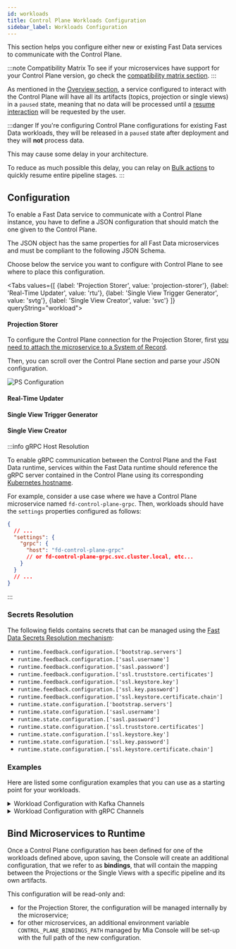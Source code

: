 ```yaml
---
id: workloads
title: Control Plane Workloads Configuration
sidebar_label: Workloads Configuration
---
```



This section helps you configure either new or existing Fast Data services to communicate with the Control Plane.

:::note Compatibility Matrix
To see if your microservices have support for your Control Plane version, go check the [compatibility matrix section](/fast_data/runtime_management/compatibility_matrix.md).
:::

As mentioned in the [Overview section](/fast_data/runtime_management/overview.mdx#workload), a service configured
to interact with the Control Plane will have all its artifacts (topics, projection or single views) in a `paused` state,
meaning that no data will be processed until a [resume interaction](/fast_data/runtime_management/control_plane_frontend.mdx#pause-and-resume) will be requested by the user.

:::danger
If you're configuring Control Plane configurations for existing Fast Data workloads, they will be released in a 
`paused` state after deployment and they will __not__ process data.

This may cause some delay in your architecture.

To reduce as much possible this delay, you can relay on [Bulk actions](/fast_data/runtime_management/control_plane_frontend.mdx#bulk-actions) to quickly resume entire pipeline stages.
:::

## Configuration

To enable a Fast Data service to communicate with a Control Plane instance, you have to define a JSON configuration that should
match the one given to the Control Plane.

The JSON object has the same properties for all Fast Data microservices and must be compliant to the following JSON Schema.

<JSONSchemaViewer schema={ControlPlaneSchema} />

Choose below the service you want to configure with Control Plane to see where to place this configuration.

<Tabs values={[
    {label: 'Projection Storer', value: 'projection-storer'},
    {label: 'Real-Time Updater', value: 'rtu'},
    {label: 'Single View Trigger Generator', value: 'svtg'},
    {label: 'Single View Creator', value: 'svc'}
]} queryString="workload">

<TabItem value="projection-storer">

#### Projection Storer

To configure the Control Plane connection for the Projection Storer, first [you need to attach the microservice to a System of Record](/fast_data/configuration/projection_storer.md#attach-to-system-of-record).

Then, you can scroll over the Control Plane section and parse your JSON configuration.

![PS Configuration](img/ps_configuration.png)

</TabItem>
<TabItem value="rtu">

#### Real-Time Updater
<JSWorkloadSnippet/>
</TabItem>

<TabItem value="svtg">

#### Single View Trigger Generator
<JSWorkloadSnippet/>
</TabItem>

<TabItem value="svc">

#### Single View Creator
<JSWorkloadSnippet/>

</TabItem>
</Tabs>

:::info gRPC Host Resolution

To enable gRPC communication between the Control Plane and the Fast Data runtime, services within the Fast Data runtime should reference
the gRPC server contained in the Control Plane using its corresponding [Kubernetes hostname](https://kubernetes.io/docs/concepts/services-networking/dns-pod-service/).

For example, consider a use case where we have a Control Plane microservice named `fd-control-plane-grpc`.
Then, workloads should have the `settings` properties configured as follows:

```json
{
  // ...
  "settings": {
    "grpc": {
      "host": "fd-control-plane-grpc" 
      // or fd-control-plane-grpc.svc.cluster.local, etc...
    }
  }
  // ...
}
```

:::

### Secrets Resolution

The following fields contains secrets that can be managed using the [Fast Data Secrets Resolution mechanism](/fast_data/secrets_resolution.md):

- `runtime.feedback.configuration.['bootstrap.servers']`
- `runtime.feedback.configuration.['sasl.username']`
- `runtime.feedback.configuration.['sasl.password']`
- `runtime.feedback.configuration.['ssl.truststore.certificates']`
- `runtime.feedback.configuration.['ssl.keystore.key']`
- `runtime.feedback.configuration.['ssl.key.password']`
- `runtime.feedback.configuration.['ssl.keystore.certificate.chain']`
- `runtime.state.configuration.['bootstrap.servers']`
- `runtime.state.configuration.['sasl.username']`
- `runtime.state.configuration.['sasl.password']`
- `runtime.state.configuration.['ssl.truststore.certificates']`
- `runtime.state.configuration.['ssl.keystore.key']`
- `runtime.state.configuration.['ssl.key.password']`
- `runtime.state.configuration.['ssl.keystore.certificate.chain']`

### Examples

Here are listed some configuration examples that you can use as a starting point for your workloads.

<details>
<summary>Workload Configuration with Kafka Channels</summary>
<p>

```json
{
    "controller": {
      "type": "kafka",
      "channel": "actionTopic",
      "configuration": {
        "bootstrap.servers": "localhost:9092",
        "client.id": "test-factory",
        "sasl.mechanism": "plain",
        "group.id": "groupId",
        "ssl.enabled": false
      }
    },
    "feedback": {
      "type": "kafka",
      "configuration": {
        "bootstrap.servers": "localhost:9092",
        "client.id": "test-factory",
        "sasl.mechanism": "plain",
        "heartbeat.ms": 2500,
        "ssl.enabled": false
      },
      "channel": "heartbeatTopic"
    }
}
```

</p>
</details>

<details>
<summary>Workload Configuration with gRPC Channels</summary>
<p>

```json
{
  "controller": {
    "type": "grpc"
  },
  "feedback": {
    "type": "grpc"
  },
  "settings": {
    "grpc": {
      "host": "fd-control-plane"
    }
  }
}
```

</p>
</details>

## Bind Microservices to Runtime

Once a Control Plane configuration has been defined for one of the workloads defined above, upon saving,
the Console will create an additional configuration, that we refer to as **bindings**, that will contain 
the mapping between the Projections or the Single Views with a specific pipeline and its own artifacts.

This configuration will be read-only and:

- for the Projection Storer, the configuration will be managed internally by the microservice;
- for other microservices, an additional environment variable `CONTROL_PLANE_BINDINGS_PATH` managed by
  Mia Console will be set-up with the full path of the new configuration.   


